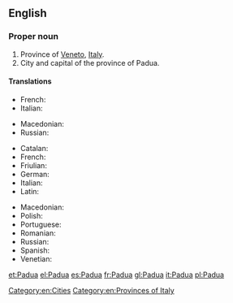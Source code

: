 ==English==
{{wikipedia}}

===Proper noun===
{{en-proper noun}}

# Province of [[Veneto]], [[Italy]].
# City and capital of the province of Padua.

====Translations====
{{trans-top|province}}
* French: {{t+|fr|Padoue}}
* Italian: {{t+|it|Padova}}
{{trans-mid}}
* Macedonian: {{t-|mk|Падова|f|tr=Padóva}}
* Russian: {{t-|ru|Падуя|sc=Cyrl}}
{{trans-bottom}}

{{trans-top|city}}
* Catalan: {{t-|ca|Pàdua|f}}
* French: {{t+|fr|Padoue|f}}
* Friulian: {{tø|fur|Padue|f}}
* German: {{t-|de|Padua|n}}
* Italian: {{t+|it|Padova|f}}
* Latin: {{t-|la|Patavium}}
{{trans-mid}}
* Macedonian: {{t-|mk|Падова|f|tr=Padóva}}
* Polish: {{t+|pl|Padwa|f}}
* Portuguese: {{t-|pt|Pádua|f}}
* Romanian: {{t-|ro|Padova}}
* Russian: {{t-|ru|Падуя|sc=Cyrl}}
* Spanish: {{t+|es|Padua}}
* Venetian: {{t-|vec|Pàdova}}
{{trans-bottom}}

[[Category:en:Cities]]
[[Category:en:Provinces of Italy]]

[[et:Padua]]
[[el:Padua]]
[[es:Padua]]
[[fr:Padua]]
[[gl:Padua]]
[[it:Padua]]
[[pl:Padua]]